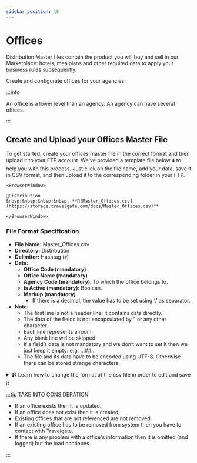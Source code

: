 ```yaml
---
sidebar_position: 10
---
```


# Offices

Distribution Master files contain the product you will buy and sell in our Marketplace: hotels, mealplans and other required data to apply your business rules subsequently.

Create and configurate offices for your agencies.

:::info

An office is a lower level than an agency. An agency can have several offices.

:::


## Create and Upload your Offices Master File

To get started, create your offices master file in the correct format and then upload it to your FTP account. We've provided a template file below ⬇️ to help you with this process. Just click on the file name, add your data, save it in CSV format, and then upload it to the corresponding folder in your FTP.


```mdx-code-block
<BrowserWindow>

📁Distribution  
&nbsp;&nbsp;&nbsp;&nbsp; **📄[Master_Offices.csv](https://storage.travelgate.com/docs/Master_Offices.csv)**  

</BrowserWindow>
```


### File Format Specification

* **File Name:** Master_Offices.csv
* **Directory:** Distribution
* **Delimiter:** Hashtag (`#`)
* **Data:**
   * **Office Code (mandatory)**
   * **Office Name (mandatory)**
   * **Agency Code (mandatory)**: To which the office belongs to.
   * **Is Active (mandatory)**: Boolean.
   * **Markup (mandatory)**
        * If there is a decimal, the value has to be set using ‘.’ as separator.
* **Note:**
   * The first line is not a header line: it contains data directly.
   * The data of the fields is not encapsulated by " or any other character.
   * Each line represents a room.
   * Any blank line will be skipped.
   * If a field’s data is not mandatory and we don’t want to set it then we just keep it empty: e.g. …##…
   * The file and its data have to be encoded using UTF-8. Otherwise there can be stored strange characters.


<details>
    <summary>📹 Learn how to change the format of the csv file in order to edit and save it</summary>
    <div>
        <div><iframe width="560" height="315" src="https://www.youtube.com/embed/XkOk3SkZ0Sg?si=TYhN1QfMwYE1fusw&amp;controls=0" title="YouTube video player" frameborder="0" allow="accelerometer; autoplay; clipboard-write; encrypted-media; gyroscope; picture-in-picture; web-share" allowfullscreen></iframe></div>
    </div>
</details>


:::tip TAKE INTO CONSIDERATION

* If an office exists then it is updated.
* If an office does not exist then it is created.
* Existing offices that are not referenced are not removed.
* If an existing office has to be removed from system then you have to contact with Travelgate.
* If there is any problem with a office's information then it is omitted (and logged) but the load continues.

:::
